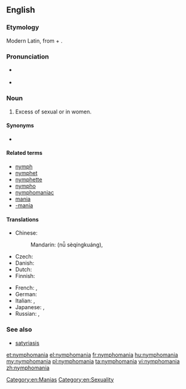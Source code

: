 ==English==

===Etymology===
Modern Latin, from {{etyl|la}} {{term|nympha||labia minora}} + {{term|-mania}}.

===Pronunciation===
* {{a|UK}} {{IPA|/nɪmfəˈmeɪnɪə/}}
* {{rhymes|eɪniə}}

{{wikipedia}}
===Noun===
{{en-noun|-}}

# Excess of sexual {{l|en|behaviour}} or {{l|en|desire}} in women.

====Synonyms====
* {{l|en|œstromania}} {{qualifier|obsolete}}

====Related terms====
* [[nymph]]
* [[nymphet]]
* [[nymphette]]
* [[nympho]]
* [[nymphomaniac]]
* [[mania]]
* [[-mania]]

====Translations====
{{trans-top|excess of sexual behaviour or desire in women}}
* Chinese:
*: Mandarin: {{l|zh|女|sc=Hani}}{{t|zh|色情狂|sc=Hani}} (nǚ sèqíngkuáng), {{qualifier|andromania}} {{t|zh|慕男狂|tr=mùnánkuáng|sc=Hani}}
* Czech: {{t-|cs|nymfomanie|f}}
* Danish: {{t|da|nymfomani|c}}
* Dutch: {{t-|nl|nymfomanie|f}}
* Finnish: {{t-|fi|nymfomania}}
{{trans-mid}}
* French: {{t+|fr|nymphomanie|f}}, {{t|fr|andromanie|f}}
* German: {{t+|de|Nymphomanie|f}}
* Italian: {{t|it|ninfomania|f}}, {{t|it|andromania|f}}
* Japanese: {{t|ja|女子色情症|tr=じょししきじょう, joshi shikijōshō|sc=Jpan}}, {{t|ja|ニンフォマニア|tr=ninfomania|sc=Jpan}}
* Russian: {{t|ru|нимфомания|f|tr=nimfománija|sc=Cyrl}}, {{t|ru|андромания|f|tr=andrománija|sc=Cyrl}}
{{trans-bottom}}

===See also===
* [[satyriasis]]

[[Category:en:Manias]]
[[Category:en:Sexuality]]

[[et:nymphomania]]
[[el:nymphomania]]
[[fr:nymphomania]]
[[hu:nymphomania]]
[[my:nymphomania]]
[[pl:nymphomania]]
[[ta:nymphomania]]
[[vi:nymphomania]]
[[zh:nymphomania]]